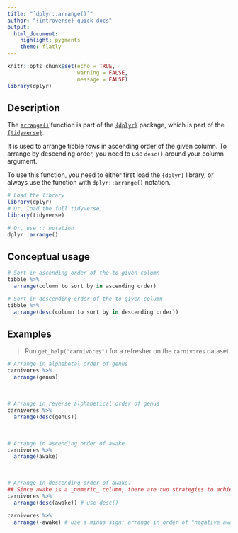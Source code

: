 ```yaml
---
title: "`dplyr::arrange()`"
author: "{introverse} quick docs"
output: 
  html_document:
    highlight: pygments
    theme: flatly
---
```



```r
knitr::opts_chunk$set(echo = TRUE, 
                      warning = FALSE, 
                      message = FALSE)
library(dplyr)
```


## Description

The [`arrange()`](https://dplyr.tidyverse.org/reference/arrange.html) function is part of the [`{dplyr}`](https://dplyr.tidyverse.org/) package, which is part of the [`{tidyverse}`](https://www.tidyverse.org/).

It is used to arrange tibble rows in ascending order of the given column. To arrange by descending order, you need to use `desc()` around your column argument.


<!-- Add the following if the topic is a function that does NOT come with base R, and uncomment/fill in the subsequent multiline HTML comment: -->
To use this function, you need to either first load the `{dplyr}` library, or always use the function with `dplyr::arrange()` notation.

```r
# Load the library
library(dplyr)
# Or, load the full tidyverse:
library(tidyverse)

# Or, use :: notation
dplyr::arrange()
```


## Conceptual usage 

```r
# Sort in ascending order of the to given column
tibble %>% 
  arrange(column to sort by in ascending order)

# Sort in descending order of the to given column
tibble %>% 
  arrange(desc(column to sort by in descending order))
```

## Examples

> Run `get_help("carnivores")` for a refresher on the `carnivores` dataset.

```r
# Arrange in alphebetal order of genus
carnivores %>% 
  arrange(genus)
```

<br>  <!-- Do not delete the <br>, and make sure to keep the previous and following lines blank. -->


```r
# Arrange in reverse alphabetical order of genus
carnivores %>%
  arrange(desc(genus))
```

<br> 


```r
# Arrange in ascending order of awake
carnivores %>%
  arrange(awake)
```

<br> 

```r
# Arrange in descending order of awake.
## Since awake is a _numeric_ column, there are two strategies to achieve this
carnivores %>%
  arrange(desc(awake)) # use desc()

carnivores %>%
  arrange(-awake) # use a minus sign: arrange in order of "negative awake"
```
